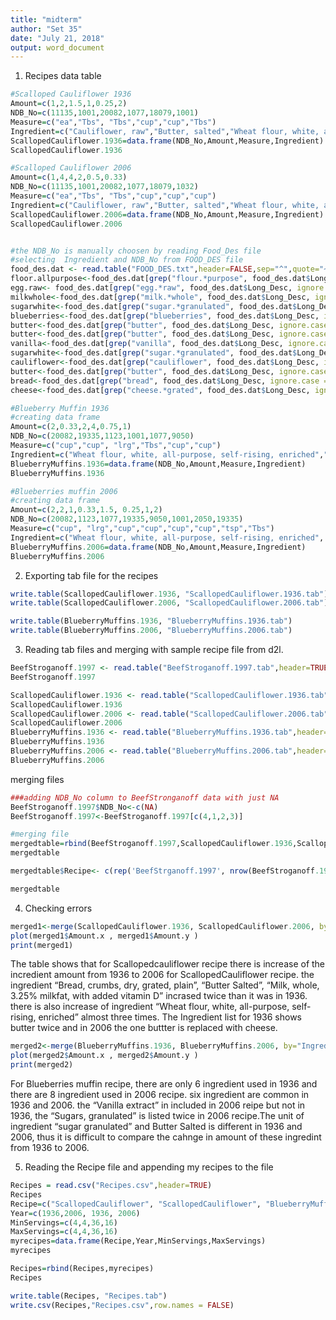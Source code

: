 ```yaml
---
title: "midterm"
author: "Set 35"
date: "July 21, 2018"
output: word_document
---
```


1. Recipes data table
```r
#Scalloped Cauliflower 1936
Amount=c(1,2,1.5,1,0.25,2)
NDB_No=c(11135,1001,20082,1077,18079,1001)
Measure=c("ea","Tbs", "Tbs","cup","cup","Tbs")
Ingredient=c("Cauliflower, raw","Butter, salted","Wheat flour, white, all-purpose, self-rising, enriched","Milk, whole, 3.25% milkfat, with added vitamin D","Bread, crumbs, dry, grated, plain", "Butter, salted")
ScallopedCauliflower.1936=data.frame(NDB_No,Amount,Measure,Ingredient)
ScallopedCauliflower.1936

#Scalloped Cauliflower 2006
Amount=c(1,4,4,2,0.5,0.33)
NDB_No=c(11135,1001,20082,1077,18079,1032)
Measure=c("ea","Tbs", "Tbs","cup","cup","cup")
Ingredient=c("Cauliflower, raw","Butter, salted","Wheat flour, white, all-purpose, self-rising, enriched","Milk, whole, 3.25% milkfat, with added vitamin D","Bread, crumbs, dry, grated, plain", "Cheese, parmesan, grated")
ScallopedCauliflower.2006=data.frame(NDB_No,Amount,Measure,Ingredient)
ScallopedCauliflower.2006


#the NDB_No is manually choosen by reading Food_Des file
#selecting  Ingredient and NDB_No from FOOD_DES file
food_des.dat <- read.table("FOOD_DES.txt",header=FALSE,sep="^",quote="~")
floor.allpurpose<-food_des.dat[grep("flour.*purpose", food_des.dat$Long_Desc, ignore.case = T),]
egg.raw<- food_des.dat[grep("egg.*raw", food_des.dat$Long_Desc, ignore.case = T),]
milkwhole<-food_des.dat[grep("milk.*whole", food_des.dat$Long_Desc, ignore.case = T),]
sugarwhite<-food_des.dat[grep("sugar.*granulated", food_des.dat$Long_Desc, ignore.case = T),]
blueberries<-food_des.dat[grep("blueberries", food_des.dat$Long_Desc, ignore.case = T),]
butter<-food_des.dat[grep("butter", food_des.dat$Long_Desc, ignore.case = T),]
butter<-food_des.dat[grep("butter", food_des.dat$Long_Desc, ignore.case = T),]
vanilla<-food_des.dat[grep("vanilla", food_des.dat$Long_Desc, ignore.case = T),]
sugarwhite<-food_des.dat[grep("sugar.*granulated", food_des.dat$Long_Desc, ignore.case = T),]
cauliflower<-food_des.dat[grep("cauliflower", food_des.dat$Long_Desc, ignore.case = T),]
butter<-food_des.dat[grep("butter", food_des.dat$Long_Desc, ignore.case = T),]
bread<-food_des.dat[grep("bread", food_des.dat$Long_Desc, ignore.case = T),]
cheese<-food_des.dat[grep("cheese.*grated", food_des.dat$Long_Desc, ignore.case = T),]

#Blueberry Muffin 1936
#creating data frame
Amount=c(2,0.33,2,4,0.75,1)
NDB_No=c(20082,19335,1123,1001,1077,9050)
Measure=c("cup","cup", "lrg","Tbs","cup","cup")
Ingredient=c("Wheat flour, white, all-purpose, self-rising, enriched","Sugars, granulated","Egg, whole, raw, fresh","Butter,Salted","Milk, whole, 3.25% milkfat", "Blueberries, raw")
BlueberryMuffins.1936=data.frame(NDB_No,Amount,Measure,Ingredient)
BlueberryMuffins.1936

#Blueberries muffin 2006
#creating data frame
Amount=c(2,2,1,0.33,1.5, 0.25,1,2)
NDB_No=c(20082,1123,1077,19335,9050,1001,2050,19335)
Measure=c("cup", "lrg","cup","cup","cup","cup","tsp","Tbs")
Ingredient=c("Wheat flour, white, all-purpose, self-rising, enriched", "Egg, whole, raw, fresh","Milk, whole, 3.25% milkfat, with added vitamin D","Sugars, granulated","Blueberries, raw","Butter,Salted","Vanilla extract", "Sugars, granulated")
BlueberryMuffins.2006=data.frame(NDB_No,Amount,Measure,Ingredient)
BlueberryMuffins.2006

```


2. Exporting tab file for the recipes 

```r

write.table(ScallopedCauliflower.1936, "ScallopedCauliflower.1936.tab")
write.table(ScallopedCauliflower.2006, "ScallopedCauliflower.2006.tab")

write.table(BlueberryMuffins.1936, "BlueberryMuffins.1936.tab")
write.table(BlueberryMuffins.2006, "BlueberryMuffins.2006.tab")

```


3. Reading tab files and merging with sample recipe file from d2l. 
```r
BeefStroganoff.1997 <- read.table("BeefStroganoff.1997.tab",header=TRUE, sep = "")
BeefStroganoff.1997

ScallopedCauliflower.1936 <- read.table("ScallopedCauliflower.1936.tab",header=TRUE, sep = "")
ScallopedCauliflower.1936
ScallopedCauliflower.2006 <- read.table("ScallopedCauliflower.2006.tab",header=TRUE, sep = "")
ScallopedCauliflower.2006
BlueberryMuffins.1936 <- read.table("BlueberryMuffins.1936.tab",header=TRUE, sep = "")
BlueberryMuffins.1936
BlueberryMuffins.2006 <- read.table("BlueberryMuffins.2006.tab",header=TRUE, sep = "")
BlueberryMuffins.2006

```

merging files 

```r
###adding NDB_No column to BeefStronganoff data with just NA
BeefStroganoff.1997$NDB_No<-c(NA)
BeefStroganoff.1997<-BeefStroganoff.1997[c(4,1,2,3)]

#merging file
mergedtable=rbind(BeefStroganoff.1997,ScallopedCauliflower.1936,ScallopedCauliflower.2006,BlueberryMuffins.1936,BlueberryMuffins.2006)
mergedtable

mergedtable$Recipe<- c(rep('BeefStrganoff.1997', nrow(BeefStroganoff.1997)), rep('ScallopedCauliflower.1936',nrow(ScallopedCauliflower.1936)), rep("ScallopedCauliflower.2006", nrow(ScallopedCauliflower.2006)),rep("BlueberryMuffins.1936",nrow(BlueberryMuffins.1936)), rep("BlueberryMuffins.2006", nrow(BlueberryMuffins.2006)))

mergedtable

```


4. Checking errors

```r
merged1<-merge(ScallopedCauliflower.1936, ScallopedCauliflower.2006, by="Ingredient")
plot(merged1$Amount.x , merged1$Amount.y )
print(merged1)
```

The table shows that for Scallopedcauliflower recipe there is increase of the incredient amount from 1936 to 2006 for ScallopedCauliflower recipe. the ingredient "Bread, crumbs, dry, grated, plain", "Butter Salted", "Milk, whole, 3.25% milkfat, with added vitamin D" incrased twice than it was in 1936. there is also increase of ingredient "Wheat flour, white, all-purpose, self-rising, enriched" almost three times. The Ingredient list for 1936 shows butter twice and in 2006 the one buttter is replaced with cheese. 


```r
merged2<-merge(BlueberryMuffins.1936, BlueberryMuffins.2006, by="Ingredient")
plot(merged2$Amount.x , merged2$Amount.y )
print(merged2)
```

For Blueberries muffin recipe, there are only 6 ingredient used in 1936 and there are 8 ingredient used in 2006 recipe. six ingredient are common in 1936 and 2006. the "Vanilla extract" in included in 2006 reipe but not in 1936, the "Sugars, granulated" is listed twice in 2006 recipe.The unit of ingredient "sugar granulated" and Butter Salted is different in 1936 and 2006, thus it is difficult to compare the cahnge in amount of these ingredint from 1936 to 2006.



5. Reading the Recipe file and appending my recipes to the file

```r
Recipes = read.csv("Recipes.csv",header=TRUE)
Recipes
Recipe=c("ScallopedCauliflower", "ScallopedCauliflower", "BlueberryMuffins", "BlueberryMuffins")
Year=c(1936,2006, 1936, 2006)
MinServings=c(4,4,36,16)
MaxServings=c(4,4,36,16)
myrecipes=data.frame(Recipe,Year,MinServings,MaxServings)
myrecipes

Recipes=rbind(Recipes,myrecipes)
Recipes

write.table(Recipes, "Recipes.tab")
write.csv(Recipes,"Recipes.csv",row.names = FALSE)

```


















